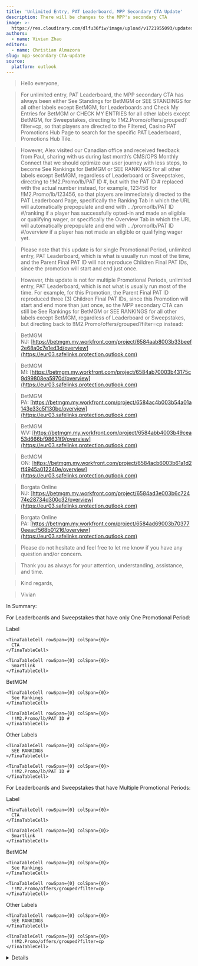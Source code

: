 ```yaml
---
title: 'Unlimited Entry, PAT Leaderboard, MPP Secondary CTA Update'
description: There will be changes to the MPP's secondary CTA
image: >-
  https://res.cloudinary.com/dlfu36fiw/image/upload/v1721955093/updates/unlimited-entry-PAT-Leaderboard-update/Unlimited_Entry_MPP_second_CTA_update_daorv3.jpg
authors:
  - name: Vivian Zhao
editors:
  - name: Christian Almazora
slug: mpp-secondary-CTA-update
source:
  platform: outlook
---
```


> Hello everyone,

> For unlimited entry, PAT Leaderboard, the MPP secondary CTA has always been either See Standings for BetMGM or SEE STANDINGS for all other labels except BetMGM, for Leaderboards and Check My Entries for BetMGM or CHECK MY ENTRIES for all other labels except BetMGM, for Sweepstakes, directing to !!M2.Promo/offers/grouped?filter=cp, so that players are directed to the Filtered, Casino PAT Promotions Hub Page to search for the specific PAT Leaderboard, Promotions Hub Tile.

> However, Alex visited our Canadian office and received feedback from Paul, sharing with us during last month’s CMS/OPS Monthly Connect that we should optimize our user journey with less steps, to become See Rankings for BetMGM or SEE RANKINGS for all other labels except BetMGM, regardless of Leaderboard or Sweepstakes, directing to !!M2.Promo/lb/PAT ID #, but with the PAT ID # replaced with the actual number instead, for example, 123456 for !!M2.Promo/lb/123456, so that players are immediately directed to the PAT Leaderboard Page, specifically the Ranking Tab in which the URL will automatically prepopulate and end with …/promo/lb/PAT ID #/ranking if a player has successfully opted-in and made an eligible or qualifying wager, or specifically the Overview Tab in which the URL will automatically prepopulate and end with …/promo/lb/PAT ID #/overview if a player has not made an eligible or qualifying wager yet.

> Please note that this update is for single Promotional Period, unlimited entry, PAT Leaderboard, which is what is usually run most of the time, and the Parent Final PAT ID will not reproduce Children Final PAT IDs, since the promotion will start and end just once. 

> However, this update is not for multiple Promotional Periods, unlimited entry, PAT Leaderboard, which is not what is usually run most of the time. For example, for this Promotion, the Parent Final PAT ID reproduced three (3) Children Final PAT IDs, since this Promotion will start and end more than just once, so the MPP secondary CTA can still be See Rankings for BetMGM or SEE RANKINGS for all other labels except BetMGM, regardless of Leaderboard or Sweepstakes, but directing back to !!M2.Promo/offers/grouped?filter=cp instead:

> BetMGM NJ: [https://betmgm.my.workfront.com/project/6584aab8003b33beef2e68a0c7e1ed3d/overview](https://eur03.safelinks.protection.outlook.com)

> BetMGM MI: [https://betmgm.my.workfront.com/project/6584ab70003b43175c9d99808ea5970d/overview](https://eur03.safelinks.protection.outlook.com)

> BetMGM PA: [https://betmgm.my.workfront.com/project/6584ac4b003b54a01a143e33c5f130bc/overview](https://eur03.safelinks.protection.outlook.com)

> BetMGM WV: [https://betmgm.my.workfront.com/project/6584abb4003b49cea53d666bf98631f9/overview](https://eur03.safelinks.protection.outlook.com)

> BetMGM ON: [https://betmgm.my.workfront.com/project/6584acb6003b61a1d2ff4945a012240e/overview](https://eur03.safelinks.protection.outlook.com)

> Borgata Online NJ: [https://betmgm.my.workfront.com/project/6584ad3e003b6c72474e28734d300c32/overview](https://eur03.safelinks.protection.outlook.com)

> Borgata Online PA: [https://betmgm.my.workfront.com/project/6584ad69003b703770eeacf568b01216/overview](https://eur03.safelinks.protection.outlook.com)

> Please do not hesitate and feel free to let me know if you have any question and/or concern.

> Thank you as always for your attention, understanding, assistance, and time.

> Kind regards,

> Vivian

In Summary:

For Leaderboards and Sweepstakes that have only One Promotional Period:

<TinaTable topHeader={true}>
  <TinaTableRow>
    <TinaTableCell rowSpan={0} colSpan={0}>
      Label
    </TinaTableCell>

    <TinaTableCell rowSpan={0} colSpan={0}>
      CTA
    </TinaTableCell>

    <TinaTableCell rowSpan={0} colSpan={0}>
      Smartlink
    </TinaTableCell>
  </TinaTableRow>

  <TinaTableRow>
    <TinaTableCell rowSpan={0} colSpan={0}>
      BetMGM
    </TinaTableCell>

    <TinaTableCell rowSpan={0} colSpan={0}>
      See Rankings
    </TinaTableCell>

    <TinaTableCell rowSpan={0} colSpan={0}>
      !!M2.Promo/lb/PAT ID #
    </TinaTableCell>
  </TinaTableRow>

  <TinaTableRow>
    <TinaTableCell rowSpan={0} colSpan={0}>
      Other Labels
    </TinaTableCell>

    <TinaTableCell rowSpan={0} colSpan={0}>
      SEE RANKINGS
    </TinaTableCell>

    <TinaTableCell rowSpan={0} colSpan={0}>
      !!M2.Promo/lb/PAT ID #
    </TinaTableCell>
  </TinaTableRow>
</TinaTable>

For Leaderboards and Sweepstakes that have Multiple Promotional Periods:

<TinaTable topHeader={true}>
  <TinaTableRow>
    <TinaTableCell rowSpan={0} colSpan={0}>
      Label
    </TinaTableCell>

    <TinaTableCell rowSpan={0} colSpan={0}>
      CTA
    </TinaTableCell>

    <TinaTableCell rowSpan={0} colSpan={0}>
      Smartlink
    </TinaTableCell>
  </TinaTableRow>

  <TinaTableRow>
    <TinaTableCell rowSpan={0} colSpan={0}>
      BetMGM
    </TinaTableCell>

    <TinaTableCell rowSpan={0} colSpan={0}>
      See Rankings
    </TinaTableCell>

    <TinaTableCell rowSpan={0} colSpan={0}>
      !!M2.Promo/offers/grouped?filter=cp
    </TinaTableCell>
  </TinaTableRow>

  <TinaTableRow>
    <TinaTableCell rowSpan={0} colSpan={0}>
      Other Labels
    </TinaTableCell>

    <TinaTableCell rowSpan={0} colSpan={0}>
      SEE RANKINGS
    </TinaTableCell>

    <TinaTableCell rowSpan={0} colSpan={0}>
      !!M2.Promo/offers/grouped?filter=cp
    </TinaTableCell>
  </TinaTableRow>
</TinaTable>

<Details summary="Source">
  ![](https://res.cloudinary.com/dlfu36fiw/image/upload/v1721955254/updates/unlimited-entry-PAT-Leaderboard-update/mpp-secondary-update_t4arh5.png)
</Details>
